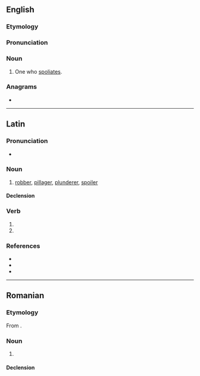 ==English==

===Etymology===
{{suffix|en|spoliate|or}}
===Pronunciation===
{{rfp|en}}
{{rfap|en}}

===Noun===
{{en-noun}}

# {{lb|en|obsolete}} One who [[spoliate]]s.

===Anagrams===
* {{anagrams|en|a=ailooprst|troopials}}

----

==Latin==

===Pronunciation===
* {{la-IPA|spoliātor}}

===Noun===
{{la-noun|spoliātor<3>}}

# [[robber]], [[pillager]], [[plunderer]], [[spoiler]]

====Declension====
{{la-ndecl|spoliātor<3>}}

===Verb===
{{la-verb-form|spoliātor}}

# {{inflection of|la|spoliō||2|s|futr|pasv|impr}}
# {{inflection of|la|spoliō||3|s|futr|pasv|impr}}

===References===
* {{R:L&S}}
* {{R:Elementary Lewis}}
* {{R:Gaffiot}}

----

==Romanian==

===Etymology===
From {{bor|ro|fr|spoliateur}}.

===Noun===
{{ro-noun|m|spoliatori}}

# {{l|en|spoliator}}

====Declension====
{{ro-noun-m}}